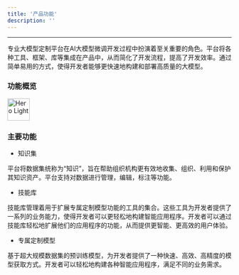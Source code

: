 ```yaml
---
title: '产品功能'
description: ''
---
```

---
专业大模型定制平台在AI大模型微调开发过程中扮演着至关重要的角色。平台将各种工具、框架、库等集成在产品中，从而简化了开发流程，提高了开发效率。通过简单易用的方式，使得开发者能够更快速地构建和部署高质量的大模型。

### 功能概览

<Frame caption="">
    <img
    height="50" 
    noZoom
    className="block dark:hidden"
    src="docs/images/functions.png"
    alt="Hero Light"
    />
</Frame>

### 主要功能
* 知识集

平台将数据集统称为“知识”，旨在帮助组织机构更有效地收集、组织、利用和保护其知识资产。平台支持对数据进行管理，编辑，标注等功能。

* 技能库

技能库管理着用于扩展专属定制模型功能的工具的集合。这些工具为开发者提供了一系列的业务能力，使得开发者可以更轻松地构建智能应用程序。开发者可以通过技能库轻松地扩展他们的应用程序的功能，从而提供更智能、更高效的用户体验。

* 专属定制模型

基于超大规模数据集的预训练模型，为开发者提供了一种快速、高效、高精度的模型获取方式。开发者可以轻松地构建各种智能应用程序，满足不同的业务需求。